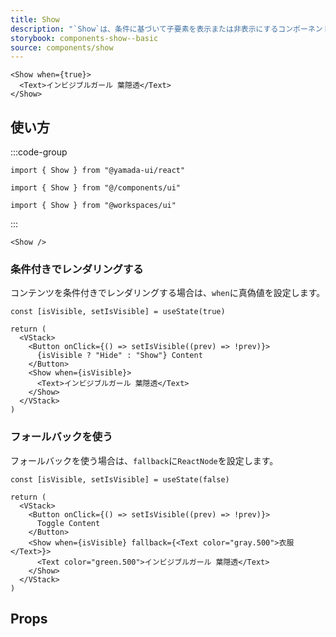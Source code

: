 ```yaml
---
title: Show
description: "`Show`は、条件に基づいて子要素を表示または非表示にするコンポーネントです。"
storybook: components-show--basic
source: components/show
---
```


```tsx preview
<Show when={true}>
  <Text>インビジブルガール 葉隠透</Text>
</Show>
```

## 使い方

:::code-group

```tsx [package]
import { Show } from "@yamada-ui/react"
```

```tsx [alias]
import { Show } from "@/components/ui"
```

```tsx [monorepo]
import { Show } from "@workspaces/ui"
```

:::

```tsx
<Show />
```

### 条件付きでレンダリングする

コンテンツを条件付きでレンダリングする場合は、`when`に真偽値を設定します。

```tsx preview functional client
const [isVisible, setIsVisible] = useState(true)

return (
  <VStack>
    <Button onClick={() => setIsVisible((prev) => !prev)}>
      {isVisible ? "Hide" : "Show"} Content
    </Button>
    <Show when={isVisible}>
      <Text>インビジブルガール 葉隠透</Text>
    </Show>
  </VStack>
)
```

### フォールバックを使う

フォールバックを使う場合は、`fallback`に`ReactNode`を設定します。

```tsx preview functional client
const [isVisible, setIsVisible] = useState(false)

return (
  <VStack>
    <Button onClick={() => setIsVisible((prev) => !prev)}>
      Toggle Content
    </Button>
    <Show when={isVisible} fallback={<Text color="gray.500">衣服</Text>}>
      <Text color="green.500">インビジブルガール 葉隠透</Text>
    </Show>
  </VStack>
)
```

## Props

<PropsTable name="show" />
